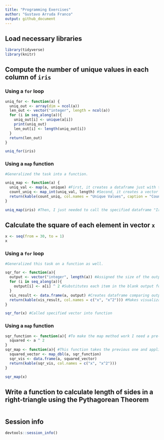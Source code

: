 ```yaml
---
title: "Programming Exercises"
author: "Gustavo Arruda Franco"
output: github_document
---
```


## Load necessary libraries

```r
library(tidyverse)
library(knitr)
```

## Compute the number of unique values in each column of `iris`

### Using a `for` loop

```r

uniq_for <- function(a) {
  uniq_out <- array(dim = ncol(a))
  len_out <- vector("integer", length = ncol(a))
  for (i in seq_along(a)){
    uniq_out[i] <- unique(a[i])
    print(uniq_out)
    len_out[i] <- length(uniq_out[i])
  }
  return(len_out)
}

uniq_for(iris)

```

### Using a `map` function

```r

#Generalized the task into a function.

uniq_map <- function(a) {
  uniq_val <- map(a, unique) #First, it creates a dataframe just with the unique values in each column
  count_uniq <- map_int(uniq_val, length) #Second, it creates a vector with the length of each column
  return(kable(count_uniq, col.names = "Unique Values", caption = "Count of Unique Values per Column")) #At last, it makes the visualization prettier with a decent table explaining values
}

uniq_map(iris) #Then, I just needed to call the specified dataframe "Iris" into function

```

## Calculate the square of each element in vector `x`

```r
x <- seq(from = 30, to = 1)
x
```

### Using a `for` loop

```r

#Generalized this task on a function as well.

sqr_for <- function(a){
  output <- vector("integer", length(a)) #Assigned the size of the output for efficiency
  for (i in seq_along(a)){
    output[i] <- a[i] ^ 2 #Substitutes each item in the blank output for squared of homologous item within input vector
  }
  vis_result <- data.frame(a, output) #Creates dataframe comparing output and input side to side
  return(kable(vis_result, col.names = c("x", "x^2"))) #Makes visualization of this function easier through a table
}

sqr_for(x) #Called specified vector into function

```

### Using a `map` function

```r
sqr_function <- function(a){ #To make the map method work I need a pre-defined squaring function
  squared <- a ^ 2
}
sqr_map <- function(a){ #This function takes the previous one and applies it to a whole vector, creating a table for easy visualization in the end
  squared_vector <- map_dbl(a, sqr_function)
  sqr_vis <- data.frame(a, squared_vector)
  return(kable(sqr_vis, col.names = c("x", "x^2")))
}

sqr_map(x)

```

## Write a function to calculate length of sides in a right-triangle using the Pythagorean Theorem

```r

```

## Session info

```r
devtools::session_info()
```


